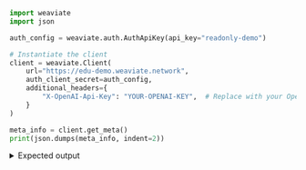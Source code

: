 
<Tabs groupId="languages">
<TabItem value="py" label="Python">

```python
import weaviate
import json

auth_config = weaviate.auth.AuthApiKey(api_key="readonly-demo")

# Instantiate the client
client = weaviate.Client(
    url="https://edu-demo.weaviate.network",
    auth_client_secret=auth_config,
    additional_headers={
        "X-OpenAI-Api-Key": "YOUR-OPENAI-KEY",  # Replace with your OpenAI key
    }
)

meta_info = client.get_meta()
print(json.dumps(meta_info, indent=2))
```

</TabItem>
</Tabs>

<details>
  <summary>Expected output</summary>

```json
{
  "hostname": "http://[::]:8080",
  "modules": {
    "generative-openai": {
      "documentationHref": "https://beta.openai.com/docs/api-reference/completions",
      "name": "Generative Search - OpenAI"
    },
    "qna-openai": {
      "documentationHref": "https://beta.openai.com/docs/api-reference/completions",
      "name": "OpenAI Question & Answering Module"
    },
    "ref2vec-centroid": {},
    "text2vec-cohere": {
      "documentationHref": "https://docs.cohere.ai/embedding-wiki/",
      "name": "Cohere Module"
    },
    "text2vec-huggingface": {
      "documentationHref": "https://huggingface.co/docs/api-inference/detailed_parameters#feature-extraction-task",
      "name": "Hugging Face Module"
    },
    "text2vec-openai": {
      "documentationHref": "https://beta.openai.com/docs/guides/embeddings/what-are-embeddings",
      "name": "OpenAI Module"
    }
  },
  "version": "1.18.2"
}
```

</details>